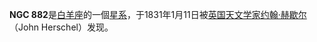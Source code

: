 {{NGCInfoBox|NGCID=NGC 882|發現者=約翰·弗里德里希·威廉·赫歇爾|發現日期=1831年1月11日|其他編號=UGC 1789,MCG 3-6-52,ZWG 462.1|曆元=J2000.0|赤經=2時19分39.8秒
|赤緯=15°48'53"|星座=白羊座|星體=星系|星等=13.9|表面亮度=13.4|藍等=14.9}}

'''NGC 882'''是[[白羊座|白羊座]]的一個[[星系|星系]]，于1831年1月11日被[[英国|英国]][[天文学家|天文学家]][[约翰·弗里德里希·威廉·赫歇尔|约翰·赫歇尔]]（John Herschel）发现。

{{NGCReference|882}}

{{Catalogs|NGC=882}}

{{Galaxy-stub}}
